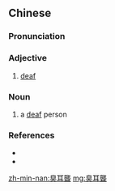 {{also|臭耳聋}}
==Chinese==
{{zh-forms|s=臭耳聋|type=12}}

===Pronunciation===
{{zh-pron
|mn=chhàu-hīⁿ-lâng/chhàu-hī-lâng
|cat=a,n
}}

===Adjective===
{{zh-adj}}

# {{lb|zh|Min Nan}} [[deaf]]

===Noun===
{{zh-noun}}

# {{lb|zh|Min Nan}} a [[deaf]] person

===References===
* {{R:nan:tdj|6537|v=1|p=603}}
* {{thcwd|6583}}

[[zh-min-nan:臭耳聾]]
[[mg:臭耳聾]]